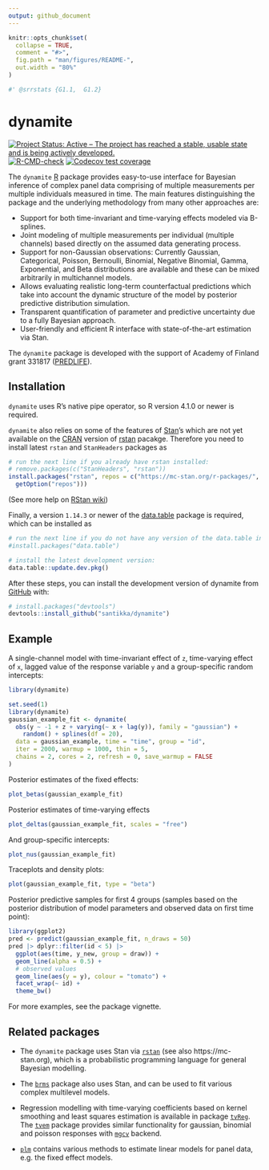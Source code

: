```yaml
---
output: github_document
---
```


<!-- README.md is generated from README.Rmd. Please edit that file -->

```r
knitr::opts_chunk$set(
  collapse = TRUE,
  comment = "#>",
  fig.path = "man/figures/README-",
  out.width = "80%"
)
```

```r
#' @srrstats {G1.1,  G1.2}
```

# dynamite

<!-- badges: start -->
[![Project Status: Active – The project has reached a stable, usable state and is being actively developed.](https://www.repostatus.org/badges/latest/active.svg)](https://www.repostatus.org/#active)
[![R-CMD-check](https://github.com/santikka/dynamite/workflows/R-CMD-check/badge.svg)](https://github.com/santikka/dynamite/actions)
[![Codecov test coverage](https://codecov.io/gh/santikka/dynamite/branch/main/graph/badge.svg)](https://app.codecov.io/gh/santikka/dynamite?branch=main)
<!-- badges: end -->

The `dynamite` [R](https://www.r-project.org/) package provides easy-to-use 
interface for Bayesian inference of complex panel data comprising of multiple 
measurements per multiple individuals measured in time. The main features 
distinguishing the package and the underlying methodology from many other 
approaches are:

* Support for both time-invariant and time-varying effects modeled via 
  B-splines.
* Joint modeling of multiple measurements per individual (multiple channels) 
  based directly on the assumed data generating process.
* Support for non-Gaussian observations: Currently Gaussian, Categorical, 
  Poisson, Bernoulli, Binomial, Negative Binomial, Gamma, Exponential, and Beta 
  distributions are available and these can be mixed arbitrarily in 
  multichannel models.
* Allows evaluating realistic long-term counterfactual predictions which take 
  into account the dynamic structure of the model by posterior predictive 
  distribution simulation.
* Transparent quantification of parameter and predictive uncertainty due to a 
  fully Bayesian approach.
* User-friendly and efficient R interface with state-of-the-art estimation via 
  Stan.

The `dynamite` package is developed with the support of Academy of Finland 
grant 331817 ([PREDLIFE](https://sites.utu.fi/predlife/en/)). 

## Installation

`dynamite` uses R's native pipe operator, so R version 4.1.0 or newer is required.

`dynamite` also relies on some of the features of [Stan](https://mc-stan.org/)'s 
which are not yet available on the [CRAN](https://cran.r-project.org/) version 
of [rstan](https://CRAN.R-project.org/package=rstan) pacakge. Therefore you 
need to install latest `rstan` and `StanHeaders` packages as
```r
# run the next line if you already have rstan installed:
# remove.packages(c("StanHeaders", "rstan"))
install.packages("rstan", repos = c("https://mc-stan.org/r-packages/", 
  getOption("repos")))
```
(See more help on [RStan wiki](https://github.com/stan-dev/rstan/wiki/RStan-Getting-Started))

Finally, a version `1.14.3` or newer of the 
[data.table](https://github.com/Rdatatable/data.table) package is required, 
which can be installed as

```r
# run the next line if you do not have any version of the data.table installed:
#install.packages("data.table")

# install the latest development version:
data.table::update.dev.pkg()
```

After these steps, you can install the development version of dynamite from 
[GitHub](https://github.com/) with:

```r
# install.packages("devtools")
devtools::install_github("santikka/dynamite")
```

## Example

A single-channel model with time-invariant effect of `z`, time-varying effect 
of `x`, lagged value of the response variable `y` and a group-specific random 
intercepts:

```r
library(dynamite)
```

```r
set.seed(1)
library(dynamite)
gaussian_example_fit <- dynamite(
  obs(y ~ -1 + z + varying(~ x + lag(y)), family = "gaussian") + 
    random() + splines(df = 20),
  data = gaussian_example, time = "time", group = "id",
  iter = 2000, warmup = 1000, thin = 5,
  chains = 2, cores = 2, refresh = 0, save_warmup = FALSE
)
```

Posterior estimates of the fixed effects:
```r
plot_betas(gaussian_example_fit)
```

Posterior estimates of time-varying effects
```r
plot_deltas(gaussian_example_fit, scales = "free")
```

And group-specific intercepts:
```r
plot_nus(gaussian_example_fit)
```

Traceplots and density plots:
```r
plot(gaussian_example_fit, type = "beta")
```

Posterior predictive samples for first 4 groups (samples based on the posterior distribution of model parameters and observed data on first time point):
```r
library(ggplot2)
pred <- predict(gaussian_example_fit, n_draws = 50)
pred |> dplyr::filter(id < 5) |> 
  ggplot(aes(time, y_new, group = draw)) +
  geom_line(alpha = 0.5) + 
  # observed values
  geom_line(aes(y = y), colour = "tomato") +
  facet_wrap(~ id) +
  theme_bw()
```

For more examples, see the package vignette.

## Related packages

- The `dynamite` package uses Stan via [`rstan`](https://CRAN.R-project.org/package=rstan) (see also https://mc-stan.org), which is a probabilistic programming language for general Bayesian modelling.

- The [`brms`](https://CRAN.R-project.org/package=brms) package also uses Stan, and can be used to fit various complex multilevel models.

- Regression modelling with time-varying coefficients based on kernel smoothing and least squares estimation is available in package [`tvReg`](https://CRAN.R-project.org/package=tvReg). The [`tvem`](https://CRAN.R-project.org/package=tvem) package provides similar functionality for gaussian, binomial and poisson responses with [`mgcv`](https://CRAN.R-project.org/package=mgcv) backend.

- [`plm`](https://CRAN.R-project.org/package=plm) contains various methods to estimate linear models for panel data, e.g. the fixed effect models.

